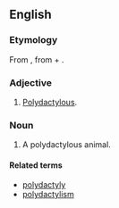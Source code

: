 ==English==

===Etymology===
From {{af|en|poly-|dactyl}}, from {{bor|en|grc|πολύς||many, much}} + {{m|grc|δάκτυλος}}.

===Adjective===
{{en-adj|-}}

# [[polydactylous|Polydactylous]].

===Noun===
{{en-noun}}

# A polydactylous animal.

====Related terms====
* [[polydactyly]]
* [[polydactylism]]

{{c|en|Fingers}}